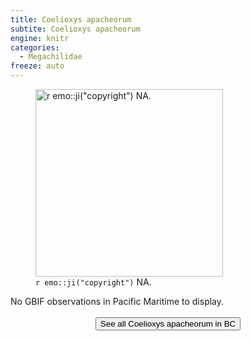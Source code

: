 ```yaml
---
title: Coelioxys apacheorum
subtite: Coelioxys apacheorum
engine: knitr
categories:
  - Megachilidae
freeze: auto
---
```

![`r emo::ji("copyright")` NA.](/files/no_bee.png){height=300}



No GBIF observations in Pacific Maritime to display.
<br><br>
<center>


<a href="NA"><button type="button" class="btn btn-secondary">See all Coelioxys apacheorum in BC <i class="fa-solid fa-arrow-up-right-from-square"></i> </button></a>
</center>
